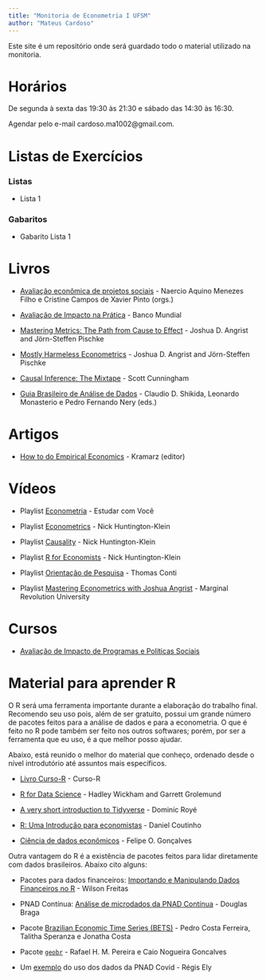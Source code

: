 ```yaml
---
title: "Monitoria de Econometria I UFSM"
author: "Mateus Cardoso"
---
```


Este site é um repositório onde será guardado todo o material utilizado na monitoria.

# Horários

De segunda à sexta das 19:30 às 21:30 e sábado das 14:30 às 16:30.

Agendar pelo e-mail cardoso.ma1002@gmail.com.

# Listas de Exercícios

### Listas

- Lista 1

### Gabaritos

- Gabarito Lista 1

# Livros

- [Avaliação econômica de projetos sociais](https://www.itausocial.org.br/wp-content/uploads/2018/05/avaliacao-economica-3a-ed_1513188151.pdf) - Naercio Aquino Menezes Filho e Cristine Campos de Xavier Pinto (orgs.)

- [Avaliação de Impacto na Prática](https://openknowledge.worldbank.org/bitstream/handle/10986/25030/9781464808890.pdf) - Banco Mundial

- [Mastering Metrics: The Path from Cause to Effect](https://drive.google.com/file/d/1lx3U6KSWkhKobXwwqm1AmuARpzF5tOAp/view?usp=sharing) - Joshua D. Angrist and Jörn-Steffen Pischke

- [Mostly Harmeless Econometrics](https://drive.google.com/file/d/1F5R1VThLReTQ7sqiaALbrNWgo_III292/view?usp=sharing) - Joshua D. Angrist and Jörn-Steffen Pischke

- [Causal Inference: The Mixtape](https://mixtape.scunning.com/index.html) - Scott Cunningham

- [Guia Brasileiro de Análise de Dados](https://repositorio.enap.gov.br/bitstream/1/6039/1/Guia%20BR%20de%20Ana%CC%81lise%20de%20Dados.pdf) - Claudio D. Shikida, Leonardo Monasterio e Pedro Fernando Nery (eds.)
 
# Artigos

- [How to do Empirical Economics](http://www.crest.fr/ckfinder/userfiles/files/Pageperso/kramarz/v30i2a1.pdf) - Kramarz (editor)

# Vídeos

- Playlist [Econometria](https://www.youtube.com/playlist?list=PLxafIQjs0M97dPDvvFdsD4I6yn4qj_2ja) - Estudar com Você

- Playlist [Econometrics](https://www.youtube.com/playlist?list=PLcTBLulJV_ALLS7R_e7ig0aEcBrtp6B18) - Nick Huntington-Klein

- Playlist [Causality](https://www.youtube.com/playlist?list=PLcTBLulJV_AKmUTH-nUsxxFyRQoWnUzxU) - Nick Huntington-Klein

- Playlist [R for Economists](https://www.youtube.com/playlist?list=PLcTBLulJV_AIuXCxr__V8XAzWZosMQIfW) - Nick Huntington-Klein

- Playlist [Orientação de Pesquisa](https://www.youtube.com/playlist?list=PL5zwgb1bvX2Jz4CZUTgaeAAIF5FoMV_3F) - Thomas Conti

- Playlist [Mastering Econometrics with Joshua Angrist](https://www.youtube.com/playlist?list=PL-uRhZ_p-BM5ovNRg-G6hDib27OCvcyW8) - Marginal Revolution University

# Cursos

- [Avaliação de Impacto de Programas e Políticas Sociais](https://www.escolavirtual.gov.br/curso/98)

# Material para aprender R

O R será uma ferramenta importante durante a elaboração do trabalho final. Recomendo seu uso pois, além de ser gratuito, possui um grande número de pacotes feitos para a análise de dados e para a econometria. O que é feito no R pode também ser feito nos outros softwares; porém, por ser a ferramenta que eu uso, é a que melhor posso ajudar.

Abaixo, está reunido o melhor do material que conheço, ordenado desde o nível introdutório até assuntos mais específicos.

- [Livro Curso-R](https://livro.curso-r.com/) - Curso-R

- [R for Data Science](https://r4ds.had.co.nz/) -  Hadley Wickham and Garrett Grolemund

- [A very short introduction to Tidyverse](https://dominicroye.github.io/en/2020/a-very-short-introduction-to-tidyverse/) - Dominic Royé

- [R: Uma Introdução para economistas](https://danmrc.github.io/R-para-Economistas/) - Daniel Coutinho

- [Ciência de dados econômicos](https://tidyeconomics.netlify.app/) - Felipe O. Gonçalves

Outra vantagem do R é a existência de pacotes feitos para lidar diretamente com dados brasileiros. Abaixo cito alguns:

- Pacotes para dados financeiros: [Importando e Manipulando Dados Financeiros no R](http://wilsonfreitas.github.io/slides/ser-maio-2018/index.html#1) - Wilson Freitas

- PNAD Contínua: [Análise de microdados da PNAD Contínua](https://rpubs.com/BragaDouglas/335574) - Douglas Braga

- Pacote [Brazilian Economic Time Series (BETS)](http://bibliotecadigital.fgv.br/dspace/bitstream/handle/10438/18172/Brazilian_Economic_Time_Series_BETS_R_package.pdf?sequence=1&isAllowed=y) - Pedro Costa Ferreira, Talitha Speranza e Jonatha Costa

- Pacote [`geobr`](https://cran.r-project.org/web/packages/geobr/vignettes/intro_to_geobr.html) - Rafael H. M. Pereira e Caio Nogueira Goncalves

- Um [exemplo](http://regisely.com/blog/mercado-de-trabalho-covid/) do uso dos dados da PNAD Covid - Régis Ely






